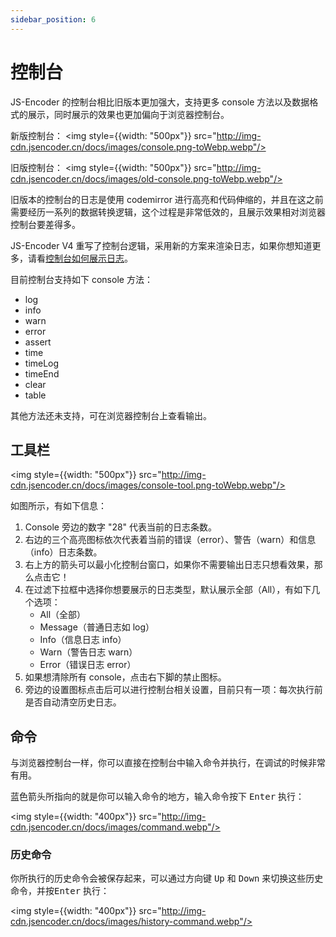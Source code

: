 ```yaml
---
sidebar_position: 6
---
```


# 控制台

JS-Encoder 的控制台相比旧版本更加强大，支持更多 console 方法以及数据格式的展示，同时展示的效果也更加偏向于浏览器控制台。

新版控制台：
<img style={{width: "500px"}} src="http://img-cdn.jsencoder.cn/docs/images/console.png-toWebp.webp"/>

旧版控制台：
<img style={{width: "500px"}} src="http://img-cdn.jsencoder.cn/docs/images/old-console.png-toWebp.webp"/>

旧版本的控制台的日志是使用 codemirror 进行高亮和代码伸缩的，并且在这之前需要经历一系列的数据转换逻辑，这个过程是非常低效的，且展示效果相对浏览器控制台要差得多。

JS-Encoder V4 重写了控制台逻辑，采用新的方案来渲染日志，如果你想知道更多，请看[控制台如何展示日志](./deep/console)。

目前控制台支持如下 console 方法：

- log
- info
- warn
- error
- assert
- time
- timeLog
- timeEnd
- clear
- table

其他方法还未支持，可在浏览器控制台上查看输出。

## 工具栏

<img style={{width: "500px"}} src="http://img-cdn.jsencoder.cn/docs/images/console-tool.png-toWebp.webp"/>

如图所示，有如下信息：

1. Console 旁边的数字 "28" 代表当前的日志条数。
2. 右边的三个高亮图标依次代表着当前的错误（error）、警告（warn）和信息（info）日志条数。
3. 右上方的箭头可以最小化控制台窗口，如果你不需要输出日志只想看效果，那么点击它！
4. 在过滤下拉框中选择你想要展示的日志类型，默认展示全部（All），有如下几个选项：
    - All（全部）
    - Message（普通日志如 log）
    - Info（信息日志 info）
    - Warn（警告日志 warn）
    - Error（错误日志 error）
5. 如果想清除所有 console，点击右下脚的禁止图标。
6. 旁边的设置图标点击后可以进行控制台相关设置，目前只有一项：每次执行前是否自动清空历史日志。

## 命令

与浏览器控制台一样，你可以直接在控制台中输入命令并执行，在调试的时候非常有用。

蓝色箭头所指向的就是你可以输入命令的地方，输入命令按下 <kbd>Enter</kbd> 执行：

<img style={{width: "400px"}} src="http://img-cdn.jsencoder.cn/docs/images/command.webp"/>

### 历史命令

你所执行的历史命令会被保存起来，可以通过方向键 <kbd>Up</kbd> 和 <kbd>Down</kbd> 来切换这些历史命令，并按<kbd>Enter</kbd> 执行：

<img style={{width: "400px"}} src="http://img-cdn.jsencoder.cn/docs/images/history-command.webp"/>

